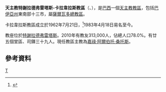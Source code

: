 {{Infobox Roman Catholic diocese
|name=特謝拉德弗雷塔斯-<br>卡拉韋拉斯

|jurisdiction=教區
|latin = Dioecesis Taxensis-Carabellensis

|image = 
|caption =
|location = [[巴西|巴西]]
|territory = [[巴伊亞州|巴伊亞州]]東南部
|population =313,000

|rite = [[罗马礼|罗马礼]]
|patron =
|province = 薩爾瓦多
|established = 1962年
|cathedral = 聖伯多祿主教座堂
|co-cathedral =聖安多尼副主教座堂

|leadership = 主教
|website =
|patriarch=
|metropolitan =
|ordinary =嘉祿·阿爾伯托·桑托斯
|coadjutor archbishop =
|coadjutor bishop =
|auxiliary =
|emeritus =
}}
'''天主教特謝拉德弗雷塔斯-卡拉韋拉斯教區'''（{{lang-la|Dioecesis Taxensis-Carabellensis}}、{{lang-pt|Diocese de Teixeira de Freitas-Caravelas}}），是[[巴西|巴西]]一個[[天主教|天主教]][[教區|教區]]，包括[[巴伊亞州|巴伊亞州]]東南部十三市，屬[[天主教薩爾瓦多總教區|薩爾瓦多總教區]]。

卡拉韋拉斯教區成立於1962年7月21日，<ref>{{cite journal
|journal=[[宗座公報|宗座公報]]
|publisher=梵蒂岡出版社
|date=1963年
|volume=55
|title=''Omnium Ecclesiarum''
|page=819
|url=http://www.vatican.va/archive/aas/documents/AAS%2015%20%5B1923%5D%20-%20ocr.pdf
|access-date=2014-01-21
|archive-date=2020-07-13
|archive-url=https://web.archive.org/web/20200713155921/http://www.vatican.va/archive/aas/documents/AAS%2015%20%5B1923%5D%20-%20ocr.pdf
|dead-url=no
}}</ref>1983年4月18日易名至今。

教座位於[[特謝拉德弗雷塔斯|特謝拉德弗雷塔斯]]。2010年有教友313,000人，佔總人口78.0%。有廿五個堂區、司鐸三十九人。現任教區主教為[[嘉祿·阿爾伯托·桑托斯|嘉祿·阿爾伯托·桑托斯]]。

==參考資料==
{{reflist}}

[[Category:巴西天主教教區|T]]